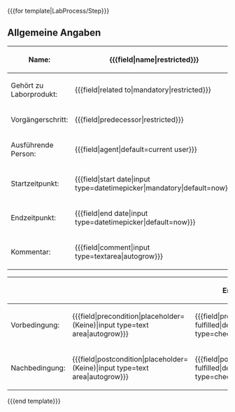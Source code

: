 <includeonly>
<div id="wikiPreview" style="display: none; padding-bottom: 25px; margin-bottom: 25px; border-bottom: 1px solid #AAAAAA;"></div>
<nowiki>{{{for template|LabProcess/Step}}}</nowiki>
== Allgemeine Angaben ==
{| class="formtable"
! Name: 
| <nowiki>{{{field|name|restricted}}}</nowiki>
|-
! Gehört zu Laborprodukt: 
| <nowiki>{{{field|related to|mandatory|restricted}}}</nowiki>
|-
! Vorgängerschritt: 
| <nowiki>{{{field|predecessor|restricted}}}</nowiki>
|-
! Ausführende Person: 
| <nowiki>{{{field|agent|default=current user}}}</nowiki>
|-
! Startzeitpunkt: 
| <nowiki>{{{field|start date|input type=datetimepicker|mandatory|default=now}}}</nowiki>
|-
! Endzeitpunkt: 
| <nowiki>{{{field|end date|input type=datetimepicker|default=now}}}</nowiki>
|-
! Kommentar: 
| <nowiki>{{{field|comment|input type=textarea|autogrow}}}</nowiki>
|}

{| class="formtable"
!
!
! Erledigt
|-
! Vorbedingung: 
| style="width: 80%;" |<nowiki>{{{field|precondition|placeholder=(Keine)|input type=text area|autogrow}}}</nowiki>
| style="width: 5%;" |<nowiki>{{{field|precondition fulfilled|default=no|input type=checkbox}}}</nowiki>
|-
! Nachbedingung: 
| style="width: 80%;" |<nowiki>{{{field|postcondition|placeholder=(Keine)|input type=text area|autogrow}}}</nowiki>
| style="width: 5%;" |<nowiki>{{{field|postcondition fulfilled|default=no|input type=checkbox}}}</nowiki>
|}
<nowiki>{{{end template}}}</nowiki>
</includeonly>